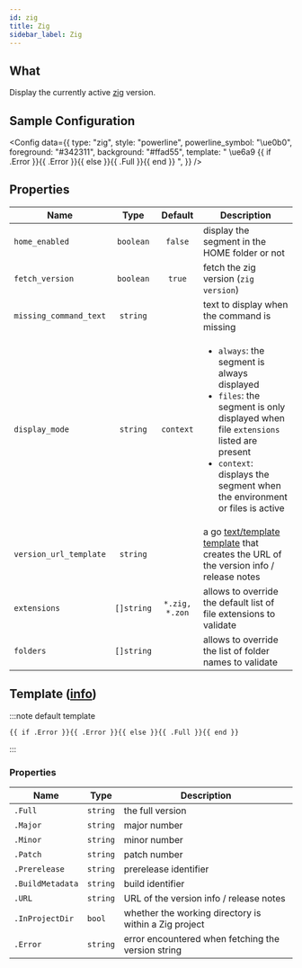 ```yaml
---
id: zig
title: Zig
sidebar_label: Zig
---
```


## What

Display the currently active [zig][zig] version.

## Sample Configuration


<Config
  data={{
    type: "zig",
    style: "powerline",
    powerline_symbol: "\ue0b0",
    foreground: "#342311",
    background: "#ffad55",
    template: " \ue6a9 {{ if .Error }}{{ .Error }}{{ else }}{{ .Full }}{{ end }} ",
  }}
/>

## Properties

| Name                   |    Type    |    Default     | Description                                                                                                                                                                                                                          |
| ---------------------- | :--------: | :------------: | ------------------------------------------------------------------------------------------------------------------------------------------------------------------------------------------------------------------------------------ |
| `home_enabled`         | `boolean`  |    `false`     | display the segment in the HOME folder or not                                                                                                                                                                                        |
| `fetch_version`        | `boolean`  |     `true`     | fetch the zig version (`zig version`)                                                                                                                                                                                                |
| `missing_command_text` |  `string`  |                | text to display when the command is missing                                                                                                                                                                                          |
| `display_mode`         |  `string`  |   `context`    | <ul><li>`always`: the segment is always displayed</li><li>`files`: the segment is only displayed when file `extensions` listed are present</li><li>`context`: displays the segment when the environment or files is active</li></ul> |
| `version_url_template` |  `string`  |                | a go [text/template][go-text-template] [template][templates] that creates the URL of the version info / release notes                                                                                                                |
| `extensions`           | `[]string` | `*.zig, *.zon` | allows to override the default list of file extensions to validate                                                                                                                                                                   |
| `folders`              | `[]string` |                | allows to override the list of folder names to validate                                                                                                                                                                              |

## Template ([info][templates])

:::note default template

```template
{{ if .Error }}{{ .Error }}{{ else }}{{ .Full }}{{ end }}
```

:::

### Properties

| Name             | Type     | Description                                           |
| ---------------- | -------- | ----------------------------------------------------- |
| `.Full`          | `string` | the full version                                      |
| `.Major`         | `string` | major number                                          |
| `.Minor`         | `string` | minor number                                          |
| `.Patch`         | `string` | patch number                                          |
| `.Prerelease`    | `string` | prerelease identifier                                 |
| `.BuildMetadata` | `string` | build identifier                                      |
| `.URL`           | `string` | URL of the version info / release notes               |
| `.InProjectDir`  | `bool`   | whether the working directory is within a Zig project |
| `.Error`         | `string` | error encountered when fetching the version string    |

[go-text-template]: https://golang.org/pkg/text/template/
[templates]: /docs/configuration/templates
[zig]: https://ziglang.org/

